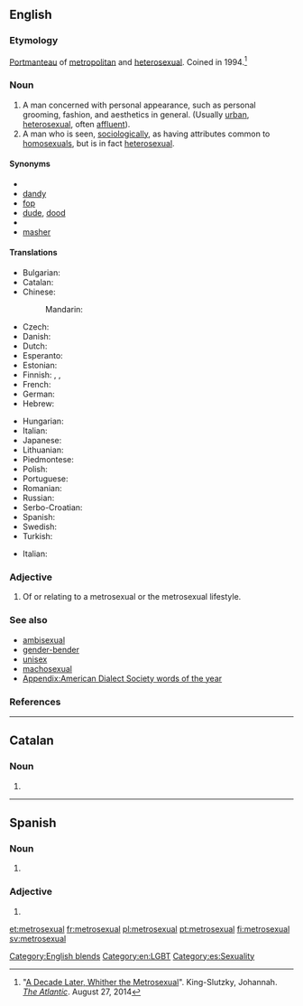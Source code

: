 ==English==
{{wikipedia}}

===Etymology===
[[portmanteau word|Portmanteau]] of [[metropolitan]] and [[heterosexual]]. Coined in 1994.<ref>"[http://www.theawl.com/2014/08/a-decade-later-whither-the-metrosexual A Decade Later, Whither the Metrosexual]". King-Slutzky, Johannah. ''[[:w:The Atlantic|The Atlantic]]''. August 27, 2014</ref>

===Noun===
{{en-noun|head=[[metro-|metro]][[sexual]]}}

# A man concerned with personal appearance, such as personal grooming, fashion, and aesthetics in general. (Usually [[urban]], [[heterosexual]], often [[affluent]]). <!-- A concern for personal image is interpreted socially as being "homosexual" in some social circles, leaving "Gay Straight Male" as the logical terminology in that social context to describe a straight male concerned with fashion and personal appearance.-->
# A man who is seen, [[sociologically]], as having attributes common to [[homosexuals]], but is in fact [[heterosexual]].

====Synonyms====
* {{l|en|boulevardier}}
* [[dandy]] {{qualifier|19th Century}}
* [[fop]] {{qualifier|19th Century}}
* [[dude]], [[dood]] {{qualifier|archaic}}
* {{l|en|man about town}}
* [[masher]] {{qualifier|archaic}}

====Translations====
{{trans-top|man concerned with personal appearance}}
* Bulgarian: {{t|bg|метросексуален|tr=metroseksualen}}
* Catalan: {{t|ca|metrosexual}}
* Chinese:
*: Mandarin: {{t|cmn|都市美男|tr=dūshì měinán|sc=Hani}}
* Czech: {{t|cs|metrosexuál}}
* Danish: {{t|da|metrosexuel}}
* Dutch: {{t+|nl|metroseksueel}}
* Esperanto: {{t|eo|metroseksulo}}
* Estonian: {{t|et|metroseksuaal}}
* Finnish: {{t|fi|metroseksuaali}}, {{t|fi|hienostelija}}, {{t+|fi|keikari}}
* French: {{t+|fr|métrosexuel|m}}
* German: {{t|de|Metrosexueller|m}}
* Hebrew: {{t|he|מטרוסקסואל|tr=metroseksual}}
{{trans-mid}}
* Hungarian: {{t|hu|metroszexuális}}
* Italian: {{t+|it|metrosessuale}}
* Japanese: {{t|ja|メトロセクシャル|tr=metorosekusharu|sc=Jpan}}
* Lithuanian: {{t|lt|metroseksualas}}
* Piedmontese: {{t|pms|gadan}}
* Polish: {{t+|pl|metroseksualny}}
* Portuguese: {{t+|pt|metrossexual|m}}
* Romanian: {{t|ro|metrosexual}}
* Russian: {{t|ru|метросексуа́л|m|tr=metrosɛksuál}}
* Serbo-Croatian: {{t|sh|метросексуалан|sc=Cyrl}}
* Spanish: {{t|es|metrosexual}}
* Swedish: {{t+|sv|metrosexuell}}
* Turkish: {{t+|tr|metroseksüel}}
{{trans-bottom}}

{{checktrans-top}}
* Italian: {{t-check|it|vitellone|m}} <!--This doesn't seem to be correct: see my comment on the discussion page - Paul G-->
{{trans-mid}}
{{trans-bottom}}

===Adjective===
{{en-adj}}

# Of or relating to a metrosexual or the metrosexual lifestyle.

===See also===
* [[ambisexual]]
* [[gender-bender]]
* [[unisex]]
* [[machosexual]]
* [[Appendix:American Dialect Society words of the year]]

===References===
<references />

[[Category:English blends]]
[[Category:en:LGBT]]

----

==Catalan==

===Noun===
{{ca-noun|m}}

# {{l|en|metrosexual}}

----
==Spanish==
===Noun===
{{es-noun|m|metrosexuales}}

# {{l/en|metrosexual}}

===Adjective===
{{es-adj|pl=metrosexuales}}

# {{l/en|metrosexual}}

[[Category:es:Sexuality]]

[[et:metrosexual]]
[[fr:metrosexual]]
[[pl:metrosexual]]
[[pt:metrosexual]]
[[fi:metrosexual]]
[[sv:metrosexual]]